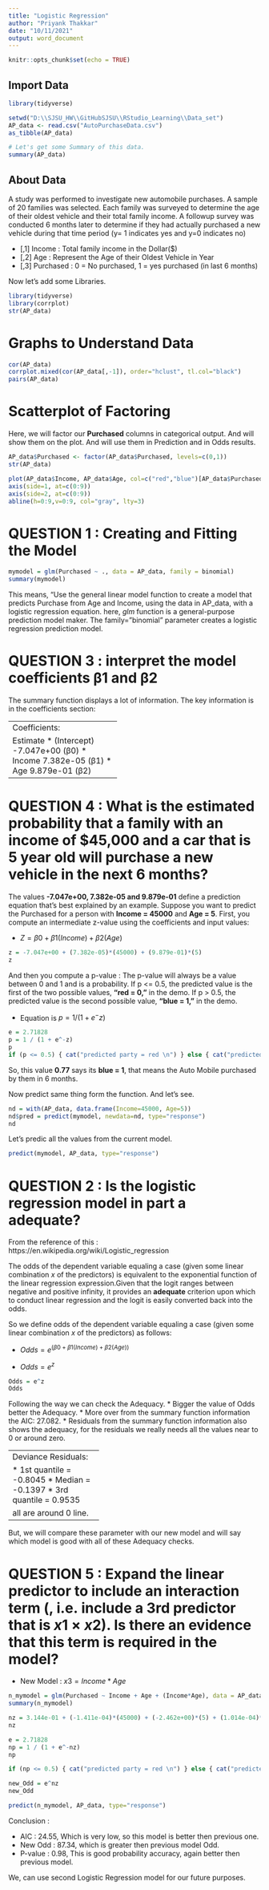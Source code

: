 ```yaml
---
title: "Logistic Regression"
author: "Priyank Thakkar"
date: "10/11/2021"
output: word_document
---
```


```r
knitr::opts_chunk$set(echo = TRUE)
```

## Import Data

```r
library(tidyverse)

setwd("D:\\SJSU_HW\\GitHubSJSU\\RStudio_Learning\\Data_set")
AP_data <- read.csv("AutoPurchaseData.csv")
as_tibble(AP_data)

# Let's get some Summary of this data.
summary(AP_data)
```
## About Data 

A study was performed to investigate new automobile purchases. A sample of 20 families was selected. Each family was surveyed to determine the age of their oldest vehicle and their total family income. A followup survey was conducted 6 months later to determine if they had actually purchased a new vehicle during that time period (y= 1 indicates yes and y=0 indicates no)

* [,1]	Income        : Total  family income in the Dollar($)
* [,2]	Age           : Represent the Age of their Oldest Vehicle in Year 
* [,3]	Purchased     : 0 = No purchased, 1 = yes purchased (in last 6 months)

Now let's add some Libraries.

```r
library(tidyverse)
library(corrplot)
str(AP_data)
```
# Graphs to Understand Data

```r
cor(AP_data)
corrplot.mixed(cor(AP_data[,-1]), order="hclust", tl.col="black")
pairs(AP_data)
```

# Scatterplot of Factoring

Here, we will factor our **Purchased** columns in categorical output. And will show them on the plot. And will use them in Prediction and in Odds results.

```r
AP_data$Purchased <- factor(AP_data$Purchased, levels=c(0,1))
str(AP_data)
```

```r
plot(AP_data$Income, AP_data$Age, col=c("red","blue")[AP_data$Purchased],pch=20, cex=2)
axis(side=1, at=c(0:9))
axis(side=2, at=c(0:9))
abline(h=0:9,v=0:9, col="gray", lty=3)
```

# QUESTION 1 : Creating and Fitting the Model

```r
mymodel = glm(Purchased ~ ., data = AP_data, family = binomial)
summary(mymodel)
```
This means, "Use the general linear model function to create a model that predicts Purchase from Age and Income, using the data in AP_data, with a logistic regression equation. here, *glm* function is a general-purpose prediction model maker. The family="binomial" parameter creates a logistic regression prediction model.

# QUESTION 3 : interpret the model coefficients β1 and β2

The summary function displays a lot of information. The key information is in the coefficients section: 

------------------------------
Coefficients:

                Estimate   
* (Intercept) -7.047e+00  (β0)
* Income       7.382e-05  (β1)
* Age          9.879e-01  (β2)
------------------------------

# QUESTION 4 : What is the estimated probability that a family with an income of $45,000 and a car that is 5 year old will purchase a new vehicle in the next 6 months?


The values **-7.047e+00, 7.382e-05 and 9.879e-01** define a prediction equation that's best explained by an example. Suppose you want to predict the Purchased for a person with **Income = 45000** and **Age = 5**. First, you compute an intermediate z-value using the coefficients and input values:

* $Z=β0+β1(Income)+β2(Age)$

```r
z = -7.047e+00 + (7.382e-05)*(45000) + (9.879e-01)*(5)
z
```
And then you compute a p-value : The p-value will always be a value between 0 and 1 and is a probability. If p <= 0.5, the predicted value is the first of the two possible values, **"red = 0,"** in the demo. If p > 0.5, the predicted value is the second possible value, **"blue = 1,"** in the demo. 

* Equation is $p = 1 / (1 + e^-z)$

```r
e = 2.71828
p = 1 / (1 + e^-z)
p
if (p <= 0.5) { cat("predicted party = red \n") } else { cat("predicted party = blue \n") }
```
So, this value **0.77** says its **blue = 1**, that means the Auto Mobile purchased by them in 6 months.

Now predict same thing form the function. And let's see. 
```r
nd = with(AP_data, data.frame(Income=45000, Age=5))
nd$pred = predict(mymodel, newdata=nd, type="response")
nd
```

Let's predic all the values from the current model.  
```r
predict(mymodel, AP_data, type="response")
```


# QUESTION 2 : Is the logistic regression model in part a adequate?
From the reference of this : https://en.wikipedia.org/wiki/Logistic_regression

The odds of the dependent variable equaling a case (given some linear combination $x$ of the predictors) is equivalent to the exponential function of the linear regression expression.Given that the logit ranges between negative and positive infinity, it provides an **adequate** criterion upon which to conduct linear regression and the logit is easily converted back into the odds.

So we define odds of the dependent variable equaling a case (given some linear combination $x$ of the predictors) as follows: 

* $Odds = e^(β0+β1(Income)+β2(Age))$

* $Odds = e^z$

```r
Odds = e^z
Odds 
```
Following the way we can check the Adequacy.
* Bigger the value of Odds better the Adequacy.
* More over from the summary function information the AIC: 27.082.
* Residuals from the summary function information also shows the adequacy, for the residuals we really needs all the values near to 0 or around zero.

-------------------------
Deviance Residuals:

* 1st quantile  = -0.8045
* Median        = -0.1397
* 3rd quantile  = 0.9535

all are around 0 line.
-------------------------

But, we will compare these parameter with our new model and will say which model is good with all of these Adequacy checks.

# QUESTION 5 : Expand the linear predictor to include an interaction term (, i.e. include a 3rd predictor that is $x1$ × $x2$). Is there an evidence that this term is required in the model?

* New Model : $x3 = Income*Age$

```r
n_mymodel = glm(Purchased ~ Income + Age + (Income*Age), data = AP_data, family = binomial)
summary(n_mymodel)
```

```r

nz = 3.144e-01 + (-1.411e-04)*(45000) + (-2.462e+00)*(5) + (1.014e-04)*(45000)*(5)
nz

e = 2.71828
np = 1 / (1 + e^-nz)
np

if (np <= 0.5) { cat("predicted party = red \n") } else { cat("predicted party = blue \n") }
```
```r
new_Odd = e^nz
new_Odd 
```

```r
predict(n_mymodel, AP_data, type="response")
```

Conclusion : 

* AIC : 24.55, Which is very low, so this model is better then previous one.
* New Odd : 87.34, which is greater then previous model Odd.
* P-value : 0.98, This is good probability accuracy, again better then previous model.

We, can use second Logistic Regression model for our future purposes.